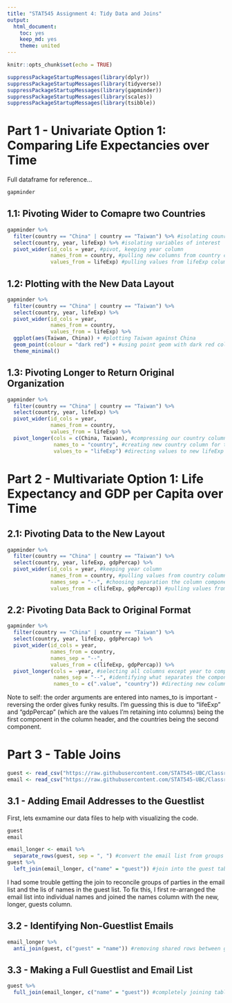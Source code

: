 ```yaml
---
title: "STAT545 Assignment 4: Tidy Data and Joins"
output:
  html_document:
    toc: yes
    keep_md: yes
    theme: united
---
```


```r
knitr::opts_chunk$set(echo = TRUE)
```

```r
suppressPackageStartupMessages(library(dplyr))
suppressPackageStartupMessages(library(tidyverse))
suppressPackageStartupMessages(library(gapminder))
suppressPackageStartupMessages(library(scales))
suppressPackageStartupMessages(library(tsibble))
```

# Part 1 - Univariate Option 1: Comparing Life Expectancies over Time

Full dataframe for reference...

```r
gapminder
```

## 1.1: Pivoting Wider to Comapre two Countries

```r
gapminder %>% 
  filter(country == "China" | country == "Taiwan") %>% #isolating counries of interest
  select(country, year, lifeExp) %>% #isolating variables of interest
  pivot_wider(id_cols = year, #pivot, keeping year column
              names_from = country, #pulling new columns from country column
              values_from = lifeExp) #pulling values from lifeExp column
```

## 1.2: Plotting with the New Data Layout

```r
gapminder %>% 
  filter(country == "China" | country == "Taiwan") %>% 
  select(country, year, lifeExp) %>% 
  pivot_wider(id_cols = year,
              names_from = country,
              values_from = lifeExp) %>% 
  ggplot(aes(Taiwan, China)) + #plotting Taiwan against China
  geom_point(colour = "dark red") + #using point geom with dark red colour
  theme_minimal()
```

## 1.3: Pivoting Longer to Return Original Organization
 
```r
gapminder %>% 
  filter(country == "China" | country == "Taiwan") %>% 
  select(country, year, lifeExp) %>% 
  pivot_wider(id_cols = year,
              names_from = country,
              values_from = lifeExp) %>% 
  pivot_longer(cols = c(China, Taiwan), #compressing our country columns
               names_to = "country", #creating new country column for the two countries
               values_to = "lifeExp") #directing values to new lifeExp column
```

# Part 2 - Multivariate Option 1: Life Expectancy and GDP per Capita over Time

## 2.1: Pivoting Data to the New Layout

```r
gapminder %>% 
  filter(country == "China" | country == "Taiwan") %>% 
  select(country, year, lifeExp, gdpPercap) %>% 
  pivot_wider(id_cols = year, #keeping year column
              names_from = country, #pulling values from country column for new columns
              names_sep = "--", #choosing separation the column components
              values_from = c(lifeExp, gdpPercap)) #pulling values from our measures for new columns
```

## 2.2: Pivoting Data Back to Original Format

```r
gapminder %>% 
  filter(country == "China" | country == "Taiwan") %>% 
  select(country, year, lifeExp, gdpPercap) %>% 
  pivot_wider(id_cols = year,
              names_from = country,
              names_sep = "--",
              values_from = c(lifeExp, gdpPercap)) %>% 
  pivot_longer(cols = -year, #selecting all columns except year to compress
               names_sep = "--", #identifying what separates the components embedded in the columns
               names_to = c(".value", "country")) #directing new columns and their content
```

Note to self: the order arguments are entered into names_to is important - reversing the order gives funky results. I'm guessing this is due to "lifeExp" and "gdpPercap" (which are the values I'm retaining into columns) being the first component in the column header, and the countries being the second component.

# Part 3 - Table Joins

```r
guest <- read_csv("https://raw.githubusercontent.com/STAT545-UBC/Classroom/master/data/wedding/attend.csv")
email <- read_csv("https://raw.githubusercontent.com/STAT545-UBC/Classroom/master/data/wedding/emails.csv")
```


## 3.1 - Adding Email Addresses to the Guestlist

First, lets exmamine our data files to help with visualizing the code.

```r
guest
email
```

```r
email_longer <- email %>% 
  separate_rows(guest, sep = ", ") #convert the email list from groups of guests to individual guests
guest %>% 
  left_join(email_longer, c("name" = "guest")) #join into the guest table using guest/name as common reference
```

I had some trouble getting the join to reconcile groups of parties in the email list and the lis of names in the guest list. To fix this, I first re-arranged the email list into individual names and joined the names column with the new, longer, guests column.

## 3.2 - Identifying Non-Guestlist Emails

```r
email_longer %>% 
  anti_join(guest, c("guest" = "name")) #removing shared rows between guest/name column from email table
```

## 3.3 - Making a Full Guestlist and Email List

```r
guest %>% 
  full_join(email_longer, c("name" = "guest")) #completely joining tables using name/guest columns as reference
```


